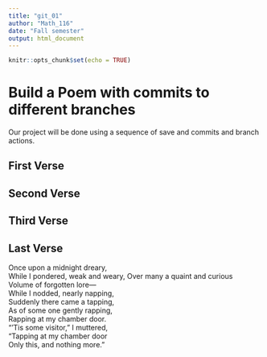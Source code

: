 ```yaml
---
title: "git_01"
author: "Math_116"
date: "Fall semester"
output: html_document
---
```


```r
knitr::opts_chunk$set(echo = TRUE)
```
# Build a Poem with commits to different branches
Our project will be done using a sequence of save and commits and branch actions.
<!-- Do not modify or change any text in "!--" bracketed areas such as this --- these are instructions to
you, if you change any of this the git program will notice it and compromise your git merging strategy !-->

## First Verse 
<!--Put the first five lines of a poem by Lewis Carrol in this section!-->

## Second Verse
<!--Put the first five lines of a poem by Robert Frost here!-->

## Third Verse
<!--Put the first two verses of The Walrus and the Carpenter here!-->

## Last Verse
<!--Put a short poem of your choice 8-20 lines,here!-->
Once upon a midnight dreary,  
While I pondered, weak and weary, 
Over many a quaint and curious  
Volume of forgotten lore—  
While I nodded, nearly napping,  
Suddenly there came a tapping,  
As of some one gently rapping,  
Rapping at my chamber door.  
“’Tis some visitor,” I muttered,  
“Tapping at my chamber door  
Only this, and nothing more.”  
  